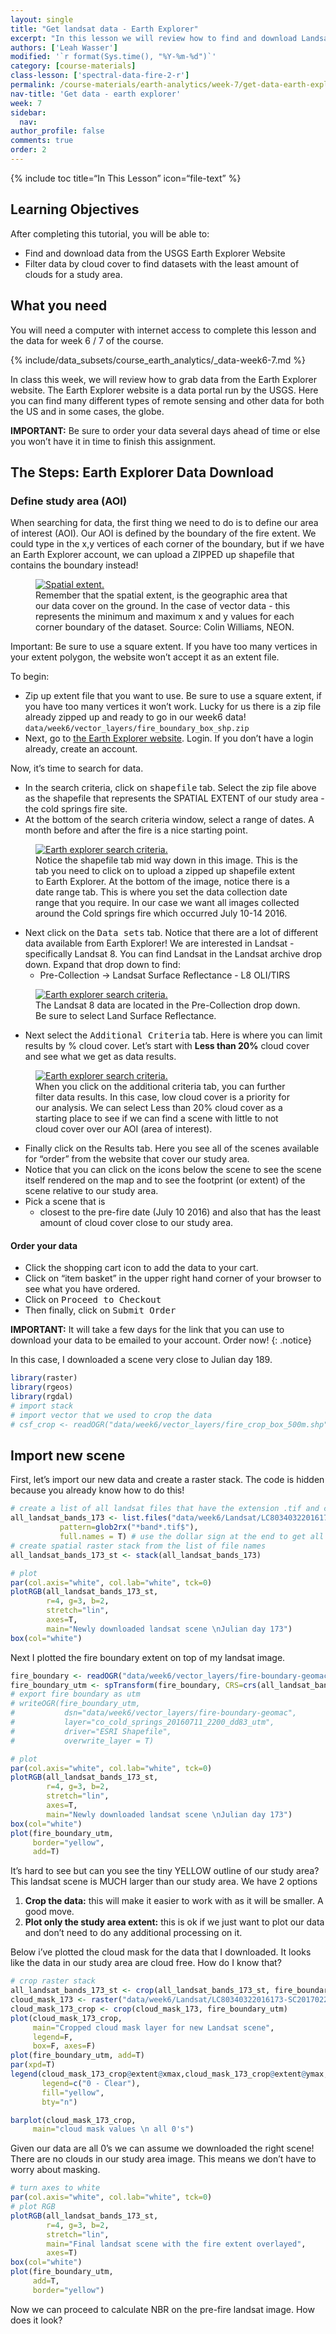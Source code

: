 ```yaml
---
layout: single
title: "Get landsat data - Earth Explorer"
excerpt: "In this lesson we will review how to find and download Landsat imagery from the USGS Earth Explorere website."
authors: ['Leah Wasser']
modified: '`r format(Sys.time(), "%Y-%m-%d")`'
category: [course-materials]
class-lesson: ['spectral-data-fire-2-r']
permalink: /course-materials/earth-analytics/week-7/get-data-earth-explorer/
nav-title: 'Get data - earth explorer'
week: 7
sidebar:
  nav:
author_profile: false
comments: true
order: 2
---
```


{% include toc title="In This Lesson" icon="file-text" %}

<div class='notice--success' markdown="1">

## <i class="fa fa-graduation-cap" aria-hidden="true"></i> Learning Objectives

After completing this tutorial, you will be able to:

* Find and download data from the USGS Earth Explorer Website
* Filter data by cloud cover to find datasets with the least amount of clouds for a study area.

## <i class="fa fa-check-square-o fa-2" aria-hidden="true"></i> What you need

You will need a computer with internet access to complete this lesson and the
data for week 6 / 7 of the course.

{% include/data_subsets/course_earth_analytics/_data-week6-7.md %}

</div>





In class this week, we will review how to grab data from the Earth Explorer website.
The Earth Explorer website is a data portal run by the USGS. Here you can find
many different types of remote sensing and other data for both the US and in
some cases, the globe.

**IMPORTANT:** Be sure to order your data several days ahead of time or else you won't have it
in time to finish this assignment.

## The Steps: Earth Explorer Data Download

### Define study area (AOI)

When searching for data, the first thing we need to do is  to define our area of
interest (AOI). Our AOI is defined by the boundary of the
fire extent. We could type in the x,y vertices of each corner of the boundary,
but if we have an Earth Explorer account,  we can upload a ZIPPED up shapefile that
contains the boundary instead!

<figure>
    <a href="{{ site.url }}/images/course-materials/earth-analytics/week-5/spatial_extent.png">
    <img src="{{ site.url }}/images/course-materials/earth-analytics/week-5/spatial_extent.png" alt="Spatial extent.">
    </a>
    <figcaption>Remember that the spatial extent, is the geographic area that
    our data cover on the ground. In the case of vector data - this represents
    the minimum and maximum x and y values for each corner boundary of the dataset.
    Source: Colin Williams, NEON.
    </figcaption>
</figure>

Important: Be sure to use a square extent. If you
have too many vertices in your extent polygon, the website won't accept it as an
extent file.

To begin:

* Zip up extent file that you want to use. Be sure to use a square extent, if you
have too many vertices it won't work. Lucky for us there is a zip file already zipped
up and ready to go in our week6 data!
  `data/week6/vector_layers/fire_boundary_box_shp.zip`
* Next, go to <a href="http://earthexplorer.usgs.gov" target="_blank">the Earth Explorer website</a>. Login. If you don't have a login already, create an account.

Now, it's time to search for data.

* In the search criteria, click on <kbd>shapefile</kbd> tab. Select the zip file above as the shapefile that represents the SPATIAL EXTENT of our study area - the cold springs fire site.
* At the bottom of the search criteria window, select a range of dates. A month before and after the fire is a nice starting point.

<figure>
    <a href="{{ site.url }}/images/course-materials/earth-analytics/week-7/ee-search-criteria.png">
    <img src="{{ site.url }}/images/course-materials/earth-analytics/week-7/ee-search-criteria.png" alt="Earth explorer search criteria.">
    </a>
    <figcaption> Notice the shapefile tab mid way down in this image. This is the tab
    you need to click on to upload a zipped up shapefile extent to Earth Explorer.
    At the bottom of the image, notice there is a date range tab. This is where
    you set the data collection date range that you require. In our case we want all images collected around the Cold springs fire which occurred July 10-14 2016.
    </figcaption>
</figure>


* Next click on the <kbd>Data sets</kbd> tab. Notice that there are a lot of different data available from Earth Explorer! We are interested in Landsat - specifically Landsat 8.  You can find Landsat in the Landsat archive drop down. Expand that drop down to find:
  * Pre-Collection -> Landsat Surface Reflectance - L8 OLI/TIRS

<figure>
    <a href="{{ site.url }}/images/course-materials/earth-analytics/week-7/ee-select-landsat8.png">
    <img src="{{ site.url }}/images/course-materials/earth-analytics/week-7/ee-select-landsat8.png" alt="Earth explorer search criteria.">
    </a>
    <figcaption>The Landsat 8 data are located in the Pre-Collection drop down.
    Be sure to select Land Surface Reflectance.
    </figcaption>
</figure>

* Next select the <kbd>Additional Criteria</kbd> tab. Here is where you can limit results by % cloud cover. Let's start with **Less than 20%** cloud cover and see what we get as data results.


<figure>
    <a href="{{ site.url }}/images/course-materials/earth-analytics/week-7/ee-cloud-cover.png">
    <img src="{{ site.url }}/images/course-materials/earth-analytics/week-7/ee-cloud-cover.png" alt="Earth explorer search criteria.">
    </a>
    <figcaption>When you click on the additional criteria tab, you can further filter data results. In this case, low cloud cover is a priority for our analysis. We can select
    Less than 20% cloud cover as a starting place to see if we can find a scene with
    little to not cloud cover over our AOI (area of interest).
    </figcaption>
</figure>

* Finally click on the Results tab. Here you see all of the scenes available for "order" from the website that cover our study area.
* Notice that you can click on the icons below the scene to see the scene itself rendered on the map and to see the footprint (or extent) of the scene relative to our study area.
* Pick a scene that is
  * closest to the pre-fire date (July 10 2016) and also that has the least amount of cloud cover close to our study area.


#### Order your data
* Click the <i class="fa fa-shopping-cart" aria-hidden="true"></i>
shopping cart icon to add the data to your cart.
* Click on "item basket" in the upper right hand corner of your browser to see what you have ordered.
* Click on <kbd>Proceed to Checkout</kbd>
* Then finally, click on <kbd>Submit Order </kbd>

<i fa fa-star></i>**IMPORTANT:** It will take a few days for the link that you can use to download your
data to be emailed to your account. Order now!
{: .notice}


In this case, I downloaded a scene very close to Julian day 189.

```r
library(raster)
library(rgeos)
library(rgdal)
# import stack
# import vector that we used to crop the data
# csf_crop <- readOGR("data/week6/vector_layers/fire_crop_box_500m.shp")

```

## Import new scene

First, let's import our new data and create a raster stack. The code is hidden
because you already know how to do this!

```r
# create a list of all landsat files that have the extension .tif and contain the word band.
all_landsat_bands_173 <- list.files("data/week6/Landsat/LC80340322016173-SC20170227185411",
           pattern=glob2rx("*band*.tif$"),
           full.names = T) # use the dollar sign at the end to get all files that END WITH
# create spatial raster stack from the list of file names
all_landsat_bands_173_st <- stack(all_landsat_bands_173)

# plot
par(col.axis="white", col.lab="white", tck=0)
plotRGB(all_landsat_bands_173_st,
        r=4, g=3, b=2,
        stretch="lin",
        axes=T,
        main="Newly downloaded landsat scene \nJulian day 173")
box(col="white")
```

Next I plotted the fire boundary extent on top of my landsat image.

```r
fire_boundary <- readOGR("data/week6/vector_layers/fire-boundary-geomac/co_cold_springs_20160711_2200_dd83.shp")
fire_boundary_utm <- spTransform(fire_boundary, CRS=crs(all_landsat_bands_st))
# export fire boundary as utm
# writeOGR(fire_boundary_utm,
#           dsn="data/week6/vector_layers/fire-boundary-geomac",
#           layer="co_cold_springs_20160711_2200_dd83_utm",
#           driver="ESRI Shapefile",
#           overwrite_layer = T)
```


```r
# plot
par(col.axis="white", col.lab="white", tck=0)
plotRGB(all_landsat_bands_173_st,
        r=4, g=3, b=2,
        stretch="lin",
        axes=T,
        main="Newly downloaded landsat scene \nJulian day 173")
box(col="white")
plot(fire_boundary_utm,
     border="yellow",
     add=T)
```

It's hard to see but can you see the tiny YELLOW outline of our study area? This
landsat scene is MUCH larger than our study area. We have 2 options

1. **Crop the data:** this will make it easier to work with as it will be smaller. A good move.
2. **Plot only the study area extent:** this is ok if we just want to plot our data and don't need to do any additional processing on it.

Below i've plotted the cloud mask for the data that I downloaded. It looks like
the data in our study area are cloud free. How do I know that?

```r
# crop raster stack
all_landsat_bands_173_st <- crop(all_landsat_bands_173_st, fire_boundary_utm)
cloud_mask_173 <- raster("data/week6/Landsat/LC80340322016173-SC20170227185411/LC80340322016173LGN00_cfmask.tif")
cloud_mask_173_crop <- crop(cloud_mask_173, fire_boundary_utm)
plot(cloud_mask_173_crop,
     main="Cropped cloud mask layer for new Landsat scene",
     legend=F,
     box=F, axes=F)
plot(fire_boundary_utm, add=T)
par(xpd=T)
legend(cloud_mask_173_crop@extent@xmax,cloud_mask_173_crop@extent@ymax,
       legend=c("0 - Clear"),
       fill="yellow",
       bty="n")
```


```r
barplot(cloud_mask_173_crop,
     main="cloud mask values \n all 0's")
```


Given our data are all 0's we can assume we downloaded the right scene! There
are no clouds in our study area image. This means we don't have to worry about masking.

```r
# turn axes to white
par(col.axis="white", col.lab="white", tck=0)
# plot RGB
plotRGB(all_landsat_bands_173_st,
        r=4, g=3, b=2,
        stretch="lin",
        main="Final landsat scene with the fire extent overlayed",
        axes=T)
box(col="white")
plot(fire_boundary_utm,
     add=T,
     border="yellow")
```

Now we can proceed to calculate NBR on the pre-fire landsat image. How does it
look?
